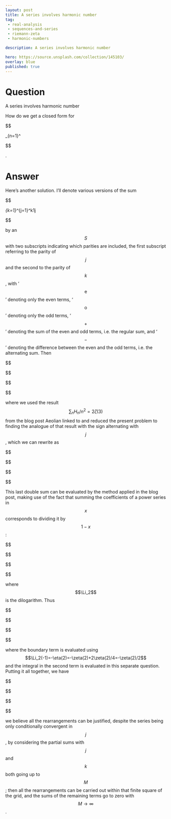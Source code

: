 ---
layout: post
title: A series involves harmonic number
tag:
 - real-analysis
 - sequences-and-series
 - riemann-zeta
 - harmonic-numbers

description: A series involves harmonic number

hero: https://source.unsplash.com/collection/145103/
overlay: blue 
published: true
---

# Question 

A series involves harmonic number

<!--break-->


How do we get a closed form for


$$

\sum_{n=1}^\infty\frac{H_n}{(2n+1)^2}

$$


.

# Answer 


Here's another solution. I'll denote various versions of the sum


$$


\sum_{k=1}^\infty\sum_{j=1}^k\frac1j\frac1{k^2}


$$


by an $$S$$ with two subscripts indicating which parities are included, the first subscript referring to the parity of $$j$$ and the second to the parity of $$k$$, with '$$\mathrm e$$' denoting only the even terms, '$$\mathrm o$$' denoting only the odd terms, '$$+$$' denoting the sum of the even and odd terms, i.e. the regular sum, and '$$-$$' denoting the difference between the even and the odd terms, i.e. the alternating sum. Then


$$





$$
\begin{align*}
\sum_{n=1}^\infty\frac{H_n}{(2n+1)^2}
&=
2\sum_{n=1}^\infty\sum_{i=1}^n\frac1{2i}\frac1{(2n+1)^2}
\\
&=
2S_{\mathrm{eo}}
\\
&=
2(S_{++}-S_{\mathrm o+}-S_{\mathrm{ee}})
\\
&=
2\left(S_{++}-S_{\mathrm o+}-\frac18S_{++}\right)
\\
&=
2\left(\frac38S_{++}+\left(\frac12S_{++}-S_{\mathrm o+}\right)\right)
\\
&=
\frac34S_{++}+S_{-+}
\\
&=
\frac32\zeta(3)+\sum_{k=1}^\infty\sum_{j=1}^k\frac{(-1)^j}j\frac1{k^2}\;,
\end{align*}


$$


$$


where we used the result $$\sum_nH_n/n^2=2\zeta(3)$$ from the blog post Aeolian linked to and reduced the present problem to finding the analogue of that result with the sign alternating with $$j$$, which we can rewrite as


$$





$$
\begin{align*}
\sum_{k=1}^\infty\sum_{j=1}^k\frac{(-1)^j}j\frac1{k^2}
&=
\sum_{k=1}^\infty\sum_{j=1}^\infty\frac{(-1)^j}j\frac1{k^2}-\sum_{k=1}^\infty\sum_{j=k+1}^\infty\frac{(-1)^j}j\frac1{k^2}
\\
&=
-\zeta(2)\log2+\sum_{j=1}^\infty\frac{(-1)^j}{j+1}\sum_{k=1}^j\frac1{k^2}\;.
\end{align*}


$$


$$


This last double sum can be evaluated by the method applied in the blog post, making use of the fact that summing the coefficients of a power series in $$x$$ corresponds to dividing it by $$1-x$$:


$$





$$
\begin{align*}
\sum_{j=1}^\infty x^j\sum_{k=1}^j\frac1{k^2}=\def\Li{\operatorname{Li}}\frac{\Li_2(x)}{1-x}\;,
\end{align*}


$$


$$


where $$\Li_2$$ is the dilogarithm. Thus


$$





$$
\begin{align*}
\sum_{j=1}^\infty\frac{(-1)^j}{j+1}\sum_{k=1}^j\frac1{k^2}
&=
\int_0^1\sum_{j=1}^\infty (-x)^j\sum_{k=1}^j\frac1{k^2}\mathrm dx
\\
&=
\int_0^1\frac{\Li_2(-x)}{1+x}\mathrm dx
\\
&=
\left[\Li_2(-x)\log(1+x)\right]_0^1+\int_0^1\frac{\log^2(1+x)}x\mathrm dx
\\
&=-\frac{\zeta(2)}2\log2+\frac{\zeta(3)}4\;,
\end{align*}


$$


$$


where the boundary term is evaluated using $$\Li_2(-1)=-\eta(2)=-\zeta(2)+2\zeta(2)/4=-\zeta(2)/2$$ and the integral in the second term is evaluated in this separate question. Putting it all together, we have


$$





$$
\begin{align*}
\sum_{n=1}^\infty\frac{H_n}{(2n+1)^2}
&=
\frac74\zeta(3)-\frac32\zeta(2)\log2
\\
&=
\frac74\zeta(3)-\frac{\pi^2}4\log2\;.
\end{align*}


$$


$$


we believe all the rearrangements can be justified, despite the series being only conditionally convergent in $$j$$, by considering the partial sums with $$j$$ and $$k$$ both going up to $$M$$; then all the rearrangements can be carried out within that finite square of the grid, and the sums of the remaining terms go to zero with $$M\to\infty$$.

